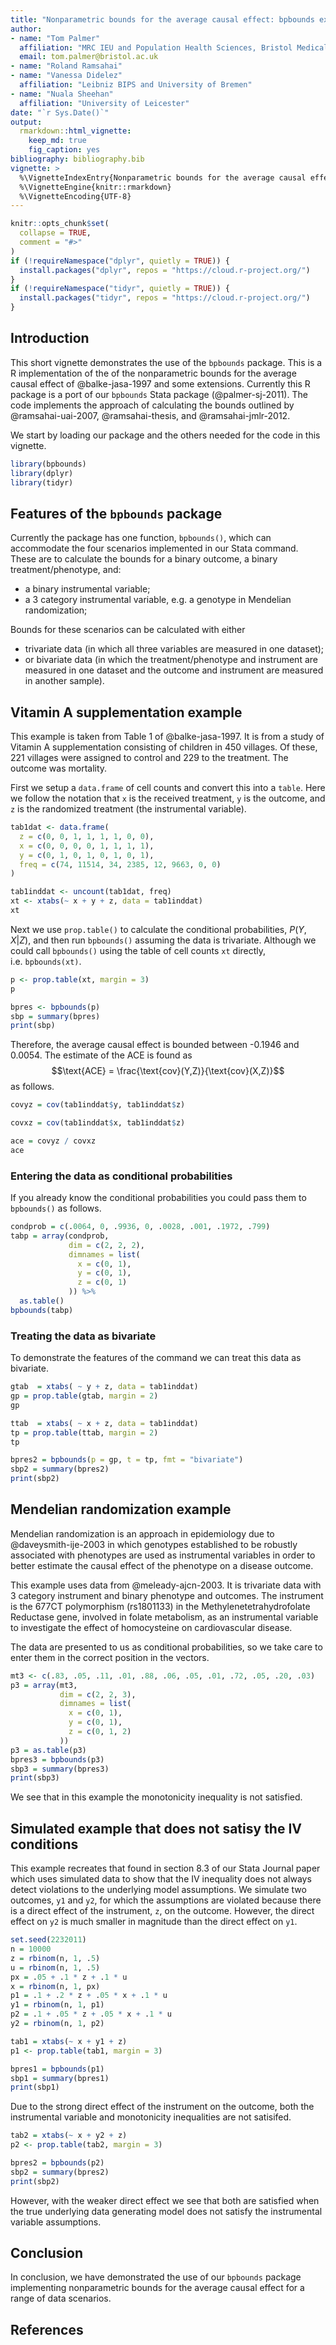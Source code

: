 ```yaml
---
title: "Nonparametric bounds for the average causal effect: bpbounds examples"
author:
- name: "Tom Palmer"
  affiliation: "MRC IEU and Population Health Sciences, Bristol Medical School, University of Bristol"
  email: tom.palmer@bristol.ac.uk
- name: "Roland Ramsahai"
- name: "Vanessa Didelez"
  affiliation: "Leibniz BIPS and University of Bremen"
- name: "Nuala Sheehan"
  affiliation: "University of Leicester"
date: "`r Sys.Date()`"
output: 
  rmarkdown::html_vignette:
    keep_md: true
    fig_caption: yes
bibliography: bibliography.bib
vignette: >
  %\VignetteIndexEntry{Nonparametric bounds for the average causal effect: `bpbounds` examples}
  %\VignetteEngine{knitr::rmarkdown}
  %\VignetteEncoding{UTF-8}
---
```


```r
knitr::opts_chunk$set(
  collapse = TRUE,
  comment = "#>"
)
if (!requireNamespace("dplyr", quietly = TRUE)) {
  install.packages("dplyr", repos = "https://cloud.r-project.org/")
}
if (!requireNamespace("tidyr", quietly = TRUE)) {
  install.packages("tidyr", repos = "https://cloud.r-project.org/")
}
```

## Introduction
This short vignette demonstrates the use of the `bpbounds` package. This is a R implementation of the of the nonparametric bounds for the average causal effect of @balke-jasa-1997 and some extensions. Currently this R package is a port of our `bpbounds` Stata package (@palmer-sj-2011). The code implements the approach of calculating the bounds outlined by @ramsahai-uai-2007, @ramsahai-thesis, and @ramsahai-jmlr-2012.

We start by loading our package and the others needed for the code in this vignette.
```r
library(bpbounds)
library(dplyr)
library(tidyr)
```


## Features of the `bpbounds` package
Currently the package has one function, `bpbounds()`, which can accommodate the four scenarios implemented in our Stata command. These are to calculate the bounds for a binary outcome, a binary treatment/phenotype, and:

* a binary instrumental variable;
* a 3 category instrumental variable, e.g. a genotype in Mendelian randomization;

Bounds for these scenarios can be calculated with either

* trivariate data (in which all three variables are measured in one dataset);
* or bivariate data (in which the treatment/phenotype and instrument are measured in one dataset and the outcome and instrument are measured in another sample).


## Vitamin A supplementation example 
This example is taken from Table 1 of @balke-jasa-1997. It is from a study of Vitamin A supplementation consisting of children in 450 villages. Of these, 221 villages were assigned to control and 229 to the treatment. The outcome was mortality.

First we setup a `data.frame` of cell counts and convert this into a `table`. Here we follow the notation that `x` is the received treatment, `y` is the outcome, and `z` is the randomized treatment (the instrumental variable).

```r
tab1dat <- data.frame(
  z = c(0, 0, 1, 1, 1, 1, 0, 0),
  x = c(0, 0, 0, 0, 1, 1, 1, 1),
  y = c(0, 1, 0, 1, 0, 1, 0, 1),
  freq = c(74, 11514, 34, 2385, 12, 9663, 0, 0)
)

tab1inddat <- uncount(tab1dat, freq)
xt <- xtabs(~ x + y + z, data = tab1inddat)
xt
```
Next we use `prop.table()` to calculate the conditional probabilities, $P(Y,X|Z)$, and then run `bpbounds()` assuming the data is trivariate. Although we could call `bpbounds()` using the table of cell counts `xt` directly, i.e. `bpbounds(xt)`.
```r
p <- prop.table(xt, margin = 3)
p
```

```r
bpres <- bpbounds(p)
sbp = summary(bpres)
print(sbp)
```
Therefore, the average causal effect is bounded between -0.1946 and 0.0054. The estimate of the ACE is found as 
$$\text{ACE} = \frac{\text{cov}(Y,Z)}{\text{cov}(X,Z)}$$
as follows.
```r
covyz = cov(tab1inddat$y, tab1inddat$z)

covxz = cov(tab1inddat$x, tab1inddat$z)

ace = covyz / covxz
ace
```

### Entering the data as conditional probabilities
If you already know the conditional probabilities you could pass them to `bpbounds()` as follows.
```r
condprob = c(.0064, 0, .9936, 0, .0028, .001, .1972, .799)
tabp = array(condprob,
             dim = c(2, 2, 2),
             dimnames = list(
               x = c(0, 1),
               y = c(0, 1),
               z = c(0, 1)
             )) %>%
  as.table()
bpbounds(tabp)
```


### Treating the data as bivariate
To demonstrate the features of the command we can treat this data as bivariate.
```r
gtab  = xtabs( ~ y + z, data = tab1inddat)
gp = prop.table(gtab, margin = 2)
gp

ttab  = xtabs( ~ x + z, data = tab1inddat)
tp = prop.table(ttab, margin = 2)
tp

bpres2 = bpbounds(p = gp, t = tp, fmt = "bivariate")
sbp2 = summary(bpres2)
print(sbp2)
```


## Mendelian randomization example
Mendelian randomization is an approach in epidemiology due to @daveysmith-ije-2003 in which genotypes established to be robustly associated with phenotypes are used as instrumental variables in order to better estimate the causal effect of the phenotype on a disease outcome.

This example uses data from @meleady-ajcn-2003. It is trivariate data with 3 category instrument and binary phenotype and outcomes. The instrument is the 677CT polymorphism (rs1801133) in the Methylenetetrahydrofolate Reductase gene, involved in folate metabolism, as an instrumental variable to investigate the effect of homocysteine on cardiovascular
disease. 

The data are presented to us as conditional probabilities, so we take care to enter them in the correct position in the vectors.
```r
mt3 <- c(.83, .05, .11, .01, .88, .06, .05, .01, .72, .05, .20, .03)
p3 = array(mt3,
           dim = c(2, 2, 3),
           dimnames = list(
             x = c(0, 1),
             y = c(0, 1),
             z = c(0, 1, 2)
           ))
p3 = as.table(p3)
bpres3 = bpbounds(p3)
sbp3 = summary(bpres3)
print(sbp3)
```
We see that in this example the monotonicity inequality is not satisfied.


## Simulated example that does not satisy the IV conditions 
This example recreates that found in section 8.3 of our Stata Journal paper which uses simulated data to show that the IV inequality does not always detect violations to the underlying model assumptions. We simulate two outcomes, `y1` and `y2`, for which the assumptions are violated because there is a direct effect of the instrument, `z`, on the outcome. However, the direct effect on `y2` is much smaller in magnitude than the direct effect on `y1`.

```r
set.seed(2232011)
n = 10000
z = rbinom(n, 1, .5)
u = rbinom(n, 1, .5)
px = .05 + .1 * z + .1 * u
x = rbinom(n, 1, px)
p1 = .1 + .2 * z + .05 * x + .1 * u
y1 = rbinom(n, 1, p1)
p2 = .1 + .05 * z + .05 * x + .1 * u
y2 = rbinom(n, 1, p2)

tab1 = xtabs(~ x + y1 + z)
p1 <- prop.table(tab1, margin = 3)

bpres1 = bpbounds(p1)
sbp1 = summary(bpres1)
print(sbp1)
```
Due to the strong direct effect of the instrument on the outcome, both the instrumental variable and monotonicity inequalities are not satisifed.

```r
tab2 = xtabs(~ x + y2 + z)
p2 <- prop.table(tab2, margin = 3)

bpres2 = bpbounds(p2)
sbp2 = summary(bpres2)
print(sbp2)
```
However, with the weaker direct effect we see that both are satisfied when the true underlying data generating model does not satisfy the instrumental variable assumptions.

## Conclusion
In conclusion, we have demonstrated the use of our `bpbounds` package implementing nonparametric bounds for the average causal effect for a range of data scenarios.

## References

